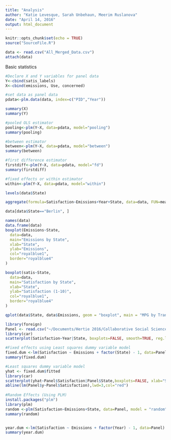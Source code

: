 ```yaml
---
title: "Analysis"
author: "Katie Levesque, Sarah Unbehaun, Meerim Ruslanova"
date: "April 14, 2016"
output: html_document
---
```


```r
knitr::opts_chunk$set(echo = TRUE)
source("SourceFile.R")
```


```r
data <- read.csv("All_Merged_Data.csv")
attach(data)
```

Basic statistics

```r
#Declare X and Y variables for panel data
Y<-cbind(satis_labels)
X<-cbind(emissions, Use, concerned)

#set data as panel data
pdata<-plm.data(data, index=c("PID","Year"))

summary(X)
summary(Y)

#pooled OLS estimator
pooling<-plm(Y~X, data=pdata, model="pooling")
summary(pooling)

#between estimator
between<-plm(Y~X, data=pdata, model="between")
summary(between)

#first difference estimator
firstdiff<-plm(Y~X, data=pdata, model="fd")
summary(firstdiff)

#fixed effects or within estimator
within<-plm(Y~X, data=pdata, model="within")

levels(data$State)
```

```r
aggregate(formula=Satisfaction~Emissions+Year+State, data=data, FUN=mean)

data[data$State=="Berlin", ]
```

```r
names(data)
data.frame(data)
boxplot(Emissions~State,
  data=data,
  main="Emissions by State",
  xlab="State",
  ylab="Emissions",
  col="royalblue1",
  border="royalblue4"
)
```

```r
boxplot(satis~State,
  data=data,
  main="Satisfaction by State",
  xlab="State",
  ylab="Satisfaction (1-10)",
  col="royalblue1",
  border="royalblue4"
)
```

```r
qplot(data$State, data$Emissions, geom = "boxplot", main = "MPG by Transmission Type", xlab = "Transmission", ylab = "MPG", fill = factor(data$State)) + guides(fill=FALSE)
```

```r
library(foreign)
Panel <- read.csv("~/Documents/Hertie 2016/Collaborative Social Science Data/Research Project/GitHub/Climate-Happiness-Repository/AllMergedData.csv")
library(car)
scatterplot(Satisfaction~Year|State, boxplots=FALSE, smooth=TRUE, reg.line=FALSE, data=Panel)
```


```r
#Fixed effects using Least squares dummy variable model
fixed.dum <-lm(Satisfaction ~ Emissions + factor(State) - 1, data=Panel)
summary(fixed.dum)

#Least squares dummy variable model
yhat <- fixed.dum$fitted
library(car)
scatterplot(yhat~Panel$Satisfaction|Panel$State,boxplots=FALSE, xlab="Satisfaction", ylab="yhat",smooth=FALSE)
abline(lm(Panel$y~Panel$Satisfaction),lwd=3,col="red")
 
#Random Effects (Using PLM)
install.packages("plm")
library(plm)
random <-plm(Satisfaction~Emissions+State, data=Panel, model = "random")
summary(random)


year.dum <-lm(Satisfaction ~ Emissions + factor(Year) - 1, data=Panel)
summary(year.dum)
```

